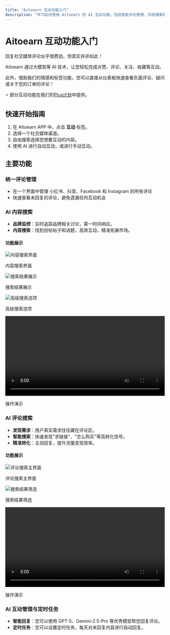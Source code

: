 ```yaml
---
title: "Aitoearn 互动功能入门"
description: "学习如何使用 Aitoearn 的 AI 互动功能，包括智能评论管理、内容搜索和自动回复等功能。"
---
```

# Aitoearn 互动功能入门

回复社交媒体评论似乎很费劲，但其实并非如此！

Aitoearn 通过大模型等 AI 技术，让您轻松完成点赞、评论、关注、收藏等互动。

此外，借助我们的情感和标签功能，您可以直接从仪表板快速查看负面评论、疑问或关于您的订单的评论！

⭐️ 部分互动功能在我们的[Plus计划](https://aitoearn.ai/en/pricing)中提供。

## 快速开始指南

1. 在 Aitoearn APP 中，点击 **互动** 标签。
2. 选择一个社交媒体渠道。
3. 自由搜索选择您想要互动的内容。
4. 使用 AI 进行自动互动，或进行手动互动。


## 主要功能

### 统一评论管理
- 在一个界面中管理 小红书、抖音、Facebook 和 Instagram 的所有评论
- 快速查看未回复的评论，避免遗漏任何互动机会

### AI 内容搜索

- **品牌监控**：实时追踪品牌相关讨论，第一时间响应。
- **内容搜索**：找到目标帖子和话题，高效互动，精准拓展市场。

#### 功能展示

<div style={{display: "flex", flexWrap: "wrap", gap: "16px", margin: "20px 0"}}>
  <div style={{flex: "1", minWidth: "200px"}}>
    <img src="../../../photo/contentsearch1.jpeg" alt="内容搜索界面" style={{width: "100%", borderRadius: "8px", border: "1px solid #e5e7eb"}} />
    <p style={{textAlign: "center", margin: "8px 0 0", color: "#6b7280", fontSize: "14px"}}>内容搜索界面</p>
  </div>
  <div style={{flex: "1", minWidth: "200px"}}>
    <img src="../../../photo/contentsearch2.jpeg" alt="搜索结果展示" style={{width: "100%", borderRadius: "8px", border: "1px solid #e5e7eb"}} />
    <p style={{textAlign: "center", margin: "8px 0 0", color: "#6b7280", fontSize: "14px"}}>搜索结果展示</p>
  </div>
  <div style={{flex: "1", minWidth: "200px"}}>
    <img src="../../../photo/contentsearch4.jpeg" alt="高级搜索选项" style={{width: "100%", borderRadius: "8px", border: "1px solid #e5e7eb"}} />
    <p style={{textAlign: "center", margin: "8px 0 0", color: "#6b7280", fontSize: "14px"}}>高级搜索选项</p>
  </div>
  <div style={{flex: "1", minWidth: "300px"}}>
    <video controls width="100%" style={{borderRadius: "8px", border: "1px solid #e5e7eb"}}>
      <source src="../../../photo/contentsearch0.mp4" type="video/mp4" />
      您的浏览器不支持视频播放。
    </video>
    <p style={{textAlign: "center", margin: "8px 0 0", color: "#6b7280", fontSize: "14px", fontWeight: "500"}}>操作演示</p>
  </div>
</div>

### AI 评论搜索

- **发现需求**：用户真实需求往往藏在评论区。
- **智能搜索**：快速发现"求链接"、"怎么购买"等高转化信号。
- **精准转化**：主动回复，提升流量变现效率。

#### 功能展示

<div style={{display: "flex", flexWrap: "wrap", gap: "16px", margin: "20px 0"}}>
  <div style={{flex: "1", minWidth: "250px"}}>
    <img src="../../../photo/commentfilter.jpeg" alt="评论搜索主界面" style={{width: "100%", borderRadius: "8px", border: "1px solid #e5e7eb"}} />
    <p style={{textAlign: "center", margin: "8px 0 0", color: "#6b7280", fontSize: "14px"}}>评论搜索主界面</p>
  </div>
  <div style={{flex: "1", minWidth: "250px"}}>
    <img src="../../../photo/commentfilter2.jpeg" alt="搜索结果筛选" style={{width: "100%", borderRadius: "8px", border: "1px solid #e5e7eb"}} />
    <p style={{textAlign: "center", margin: "8px 0 0", color: "#6b7280", fontSize: "14px"}}>搜索结果筛选</p>
  </div>
  <div style={{flex: "1", minWidth: "400px"}}>
    <video controls width="100%" style={{borderRadius: "8px", border: "1px solid #e5e7eb"}}>
      <source src="../../../photo/commentfilter2.mp4" type="video/mp4" />
      您的浏览器不支持视频播放。
    </video>
    <p style={{textAlign: "center", margin: "8px 0 0", color: "#6b7280", fontSize: "14px", fontWeight: "500"}}>操作演示</p>
  </div>
</div>

### AI 互动管理与定时任务
- **智能回复**：您可以使用 GPT-5、Gemini-2.5-Pro 等优秀模型帮您回复评论。
- **定时任务**：您可以设置定时任务，每天对未回复内容进行自动回复。
